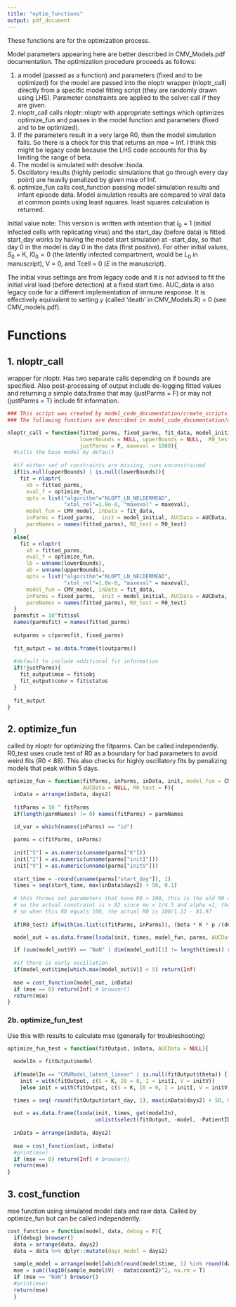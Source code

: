 ```yaml
---
title: "optim_functions"
output: pdf_document
---
```

These functions are for the optimization process.

Model parameters appearing here are better described in CMV_Models.pdf documentation. The optimization procedure proceeds as follows:

1. a model (passed as a function) and parameters (fixed and to be optimized) for the model are passed into the nloptr wrapper (nloptr_call) directly from a specific model fitting script (they are randomly drawn using LHS). Parameter constraints are applied to the solver call if they are given.
2. nloptr_call calls nloptr::nloptr with appropriate settings which optimizes optimize_fun and passes in the model function and parameters (fixed and to be optimized).
3. If the parameters result in a very large R0, then the model simulation fails. So there is a check for this that returns an mse = Inf. I think this might be legacy code because the LHS code accounts for this by limiting the range of beta.
4. The model is simulated with desolve::lsoda. 
5. Oscillatory results (highly periodic simulations that go through every day point) are heavily penalized by given mse of Inf.
6. optimize_fun calls cost_function passing model simulation results and infant episode data. Model simulation results are compared to viral data at common points using least squares. least squares calculation is returned.

Initial value note: This version is written with intention that $I_0$ = 1 (initial infected cells with replicating virus) and the start_day (before data) is fitted. start_day works by having the model start simulation at -start_day, so that day 0 in the model is day 0 in the data (first positive). For other initial values, $S_0$ = K, $I0_0 = 0$ (the latently infected compartment, would be $L_0$ in manuscript), V = 0, and Tcell = 0 ($E$ in the manuscript).

The initial virus settings are from legacy code and it is not advised to fit the initial viral load (before detection) at a fixed start time. AUC_data is also legacy code for a different implementation of immune response. It is effectively equivalent to setting $\gamma$ (called 'death' in CMV_Models.R) = 0 (see CMV_models.pdf).

# Functions

## 1.	nloptr_call
wrapper for nloptr. Has two separate calls depending on if bounds are specified.  Also post-processing of output include de-logging fitted values and returning a simple data.frame that may (justParms = F) or may not (justParms = T) include fit information.

```r
### This script was created by model_code_documentation/create_scripts.sh
### The following functions are described in model_code_documentation/optim_functions.Rmd with corresponding pdf.

nloptr_call = function(fitted_parms, fixed_parms, fit_data, model_initial, CMV_model = CMVModel_latent_linear,
                       lowerBounds = NULL, upperBounds = NULL,  R0_test = T, AUCData = NULL, 
                       justParms = F, maxeval = 1000){
  #calls the base model by default
  
  #if either set of constraints are missing, runs unconstrained
  if(is.null(upperBounds) | is.null(lowerBounds)){
    fit = nloptr(
      x0 = fitted_parms,
      eval_f = optimize_fun,
      opts = list("algorithm"="NLOPT_LN_NELDERMEAD",
                  "xtol_rel"=1.0e-8, "maxeval" = maxeval),
      model_fun = CMV_model, inData = fit_data,
      inParms = fixed_parms,  init = model_initial, AUCData = AUCData,
      parmNames = names(fitted_parms), R0_test = R0_test)
  } 
  else{
    fit = nloptr(
      x0 = fitted_parms,
      eval_f = optimize_fun,
      lb = unname(lowerBounds),
      ub = unname(upperBounds),
      opts = list("algorithm"="NLOPT_LN_NELDERMEAD",
                  "xtol_rel"=1.0e-8, "maxeval" = maxeval),
      model_fun = CMV_model, inData = fit_data,
      inParms = fixed_parms,  init = model_initial, AUCData = AUCData,
      parmNames = names(fitted_parms), R0_test = R0_test)
  }
  parmsfit = 10^fit$sol
  names(parmsfit) = names(fitted_parms)
  
  outparms = c(parmsfit, fixed_parms)
  
  fit_output = as.data.frame(t(outparms))
  
  #default to include additional fit information
  if(!justParms){
    fit_output$mse = fit$obj
    fit_output$conv = fit$status
  }
  
  fit_output
}

```

## 2.	optimize_fun
called by nloptr for optimizing the fitparms.  Can be called independently. R0_test uses crude test of R0 as a boundary for bad parameters to avoid weird fits (R0 < 88). This also checks for highly oscillatory fits by penalizing models that peak within 5 days.

```r
optimize_fun = function(fitParms, inParms, inData, init, model_fun = CMVModel_latent_linear, parmNames = NULL, 
                        AUCData = NULL, R0_test = F){
  inData = arrange(inData, days2)
  
  fitParms = 10 ^ fitParms
  if(length(parmNames) != 0) names(fitParms) = parmNames
  
  id_var = which(names(inParms) == "id")

  parms = c(fitParms, inParms)
  
  init["S"] = as.numeric(unname(parms["K"]))
  init["I"] = as.numeric(unname(parms["initI"]))
  init["V"] = as.numeric(unname(parms["initV"]))
  
  start_time = -round(unname(parms["start_day"]), 1)
  times = seq(start_time, max(inData$days2) + 50, 0.1)
  
  # this throws out parameters that have R0 > 100, this is the old R0 and is missing (1+mu/alpha) in denominator
  # so the actual constraint is > 82 since mu = 1/4.5 and alpha =1, that term =1.22
  # so when this R0 equals 100, the actual R0 is 100/1.22 - 81.97
  
  if(R0_test) if(with(as.list(c(fitParms, inParms)), (beta * K * p /(delta * c))) > 100) return(Inf)

  model_out = as.data.frame(lsoda(init, times, model_fun, parms, AUCData = AUCData))

  if (sum(model_out$V) == "NaN" | dim(model_out)[1] != length(times)) return(Inf)
  
  #if there is early oscillation
  if(model_out$time[which.max(model_out$V)] < 5) return(Inf)
  
  mse = cost_function(model_out, inData)
  if (mse == 0) return(Inf) # browser()
  return(mse)
}
```

### 2b.  optimize_fun_test
Use this with results to calculate mse (generally for troubleshooting) 
```r
optimize_fun_test = function(fitOutput, inData, AUCData = NULL){
  
  modelIn = fitOutput$model
  
  if(modelIn == "CMVModel_latent_linear" | is.null(fitOutput$theta)) {
    init = with(fitOutput, c(S = K, I0 = 0, I = initI, V = initV))
    }else init = with(fitOutput, c(S = K, I0 = 0, I = initI, V = initV, Tcell = 0))

  times = seq(-round(fitOutput$start_day, 1), max(inData$days2) + 50, 0.1)
  
  out = as.data.frame(lsoda(init, times, get(modelIn), 
                            unlist(select(fitOutput, -model, -PatientID)), AUCData = AUCData))
  
  inData = arrange(inData, days2)
  
  mse = cost_function(out, inData)
  #print(mse)
  if (mse == 0) return(Inf) # browser()
  return(mse)
}

```


## 3. cost_function
mse function using simulated model data and raw data. Called by optimize_fun but can be called independently.

```r
cost_function = function(model, data, debug = F){
  if(debug) browser()
  data = arrange(data, days2)
  data = data %>% dplyr::mutate(days_model = days2) 
    
  sample_model = arrange(model[which(round(model$time, 1) %in% round(data$days_model, 1)), ], time)
  mse = sum((log10(sample_model$V) - data$count2)^2, na.rm = T) 
  if (mse == "NaN") browser()
  #print(mse)
  return(mse)
  }
```